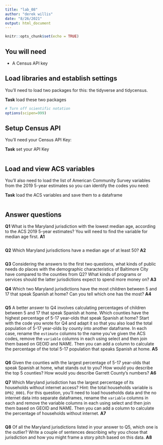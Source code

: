```yaml
---
title: "lab_08"
author: "derek willis"
date: "8/26/2021"
output: html_document
---
```


```r
knitr::opts_chunk$set(echo = TRUE)
```

## You will need

* A Census API key

## Load libraries and establish settings

You'll need to load two packages for this: the tidyverse and tidycensus.

**Task** load these two packages

```r
# Turn off scientific notation
options(scipen=999)
```

## Setup Census API

You'll need your Census API Key:

**Task** set your API Key

```r
```

## Load and view ACS variables

You'll also need to load the list of American Community Survey variables from the 2019 5-year estimates so you can identify the codes you need:

**Task** load the ACS variables and save them to a dataframe

```r
```

## Answer questions

**Q1** What is the Maryland jurisdiction with the lowest median age, according to the ACS 2019 5-year estimates? You will need to find the variable for median age first.
**A1**

```r
```

**Q2** Which Maryland jurisdictions have a median age of at least 50?
**A2**

```r
```

**Q3** Considering the answers to the first two questions, what kinds of public needs do places with the demographic characteristics of Baltimore City have compared to the counties from Q2? What kinds of programs or services should the latter jurisdictions expect to spend more money on?
**A3**

**Q4** Which two Maryland jurisdictions have the most children between 5 and 17 that speak Spanish at home? Can you tell which one has the most?
**A4**

```r
```

**Q5** A better answer to Q4 involves calculating percentages of children between 5 and 17 that speak Spanish at home. Which counties have the highest percentage of 5-17 year-olds that speak Spanish at home? Start with the code you wrote for Q4 and adapt it so that you also load the total population of 5-17 year-olds by county into another dataframe. In each case, rename the `estimate` columns to the name you've given the ACS codes, remove the `variable` columns in each using select and then join them based on GEOID and NAME. Then you can add a column to calculate the percentage of the total 5-17 population that speaks Spanish at home.
**A5**

```r
```

**Q6** Given the counties with the largest percentage of 5-17 year-olds that speak Spanish at home, what stands out to you? How would you describe the top 5 counties? How would you describe Garrett County's numbers?
**A6**


**Q7** Which Maryland jurisdiction has the largest percentage of its households without internet access? Hint: the total households variable is `DP02_0001`. For this question, you'll need to load households data and the no internet data into separate dataframes, rename the `variable` columns in each and remove the variable columns in each using select and then join them based on GEOID and NAME. Then you can add a column to calculate the percentage of households without internet.
**A7**

```r
```

**Q8** Of all the Maryland jurisdictions listed in your answer to Q5, which one is the outlier? Write a couple of sentences describing why you chose that jurisdiction and how you might frame a story pitch based on this data.
**A8** 
